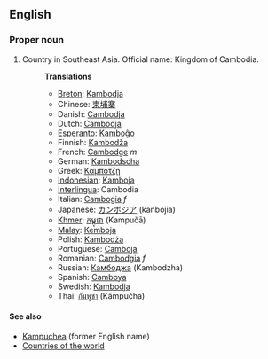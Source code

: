 ==English==

===Proper noun===

# Country in Southeast Asia. Official name: Kingdom of Cambodia.
#:'''Translations'''
#:*[[Breton]]: [[Kambodja]]
#:*Chinese: [[柬埔寨]]
#:*Danish: [[Cambodja]]
#:*Dutch: [[Cambodja]]
#:*[[Esperanto]]: [[Kamboĝo]]
#:*Finnish: [[Kambodža]]
#:*French: [[Cambodge]] ''m''
#:*German: [[Kambodscha]]
#:*Greek: [[Καμπότζη]]
#:*[[Indonesian]]: [[Kamboja]]
#:*[[Interlingua]]: Cambodia
#:*Italian: [[Cambogia]] ''f''
#:*Japanese: [[カンボジア]] (kanbojia)
#:*[[Khmer]]: [[កម្ពុជា]] (Kampučā)
#:*[[Malay]]: [[Kemboja]]
#:*Polish: [[Kambodża]]
#:*Portuguese: [[Camboja]]
#:*Romanian: [[Cambodgia]] ''f''
#:*Russian: [[Камбоджа]] (Kambodzha)
#:*Spanish: [[Camboya]]
#:*Swedish: [[Kambodja]]
#:*Thai: [[กัมพูชา]] (Kâmpūčhā)

====See also====
*[[Kampuchea]] (former English name)
*[[Countries of the world]]